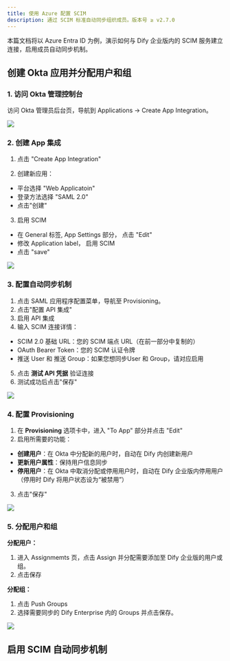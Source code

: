 ```yaml
---
title: 使用 Azure 配置 SCIM
description: 通过 SCIM 标准自动同步组织成员。版本号 ≥ v2.7.0
---
```


本篇文档将以 Azure Entra ID 为例，演示如何与 Dify 企业版内的 SCIM 服务建立连接，启用成员自动同步机制。

## 创建 Okta 应用并分配用户和组

### 1. 访问 Okta 管理控制台

访问 Okta 管理员后台页，导航到 Applications → Create App Integration。

![](https://assets-docs.dify.ai/2025/05/c5f569eb091dfd55d6cc131fb74192f4.png)

### 2. 创建 App 集成

1. 点击 "Create App Integration"

2. 创建新应用：
  - 平台选择 "Web Applicatoin"
  - 登录方法选择 "SAML 2.0" 
  - 点击"创建"

3. 启用 SCIM
  - 在 General 标签, App Settings 部分， 点击 "Edit"
  - 修改 Application label， 启用 SCIM
  - 点击 "save"

![](https://assets-docs.dify.ai/2025/05/5e5031051743b7ad391b38030d5a7abd.png)

### 3. 配置自动同步机制

1. 点击 SAML 应用程序配置菜单，导航至 Provisioning。
2. 点击"配置 API 集成"
3. 启用 API 集成
4. 输入 SCIM 连接详情：
  - SCIM 2.0 基础 URL：您的 SCIM 端点 URL（在前一部分中复制的）
  - OAuth Bearer Token：您的 SCIM 认证令牌
  - 推送 User 和 推送 Group：如果您想同步User 和 Group，请对应启用

5. 点击 **测试 API 凭据** 验证连接
6. 测试成功后点击"保存"

![](https://assets-docs.dify.ai/2025/05/1dcde7b1f9fc3a26769ef91170f2be58.png)

### 4. 配置 Provisioning

1. 在 **Provisioning** 选项卡中，进入 "To App" 部分并点击 "Edit"
2. 启用所需要的功能：
  - **创建用户**：在 Okta 中分配新的用户时，自动在 Dify 内创建新用户
  - **更新用户属性**：保持用户信息同步
  - **停用用户**：在 Okta 中取消分配或停用用户时，自动在 Dify 企业版内停用用户（停用时 Dify 将用户状态设为“被禁用”）
3. 点击"保存"

![](https://assets-docs.dify.ai/2025/05/3f660720b6a51f9858e547ffc10e8bde.png)

### 5. 分配用户和组

**分配用户：**

1. 进入 Assignmemts 页，点击 Assign 并分配需要添加至 Dify 企业版的用户或组。
2. 点击保存

**分配组：**

1. 点击 Push Groups
2. 选择需要同步的 Dify Enterprise 内的 Groups 并点击保存。

![](https://assets-docs.dify.ai/2025/05/cbc2fdde9886807eed30c1e5d208f8cd.png)

## 启用 SCIM 自动同步机制



